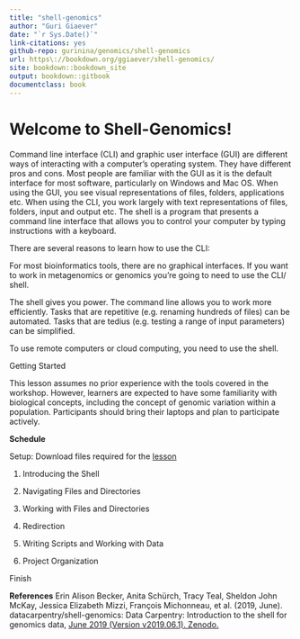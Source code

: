 ```yaml
---
title: "shell-genomics"
author: "Guri Giaever"
date: "`r Sys.Date()`"
link-citations: yes
github-repo: gurinina/genomics/shell-genomics
url: https\://bookdown.org/ggiaever/shell-genomics/
site: bookdown::bookdown_site
output: bookdown::gitbook
documentclass: book
---
```

# Welcome to Shell-Genomics!

Command line interface (CLI) and graphic user interface (GUI) are different ways of interacting with a computer’s operating system. They have different pros and cons. Most people are familiar with the GUI as it is the default interface for most software, particularly on Windows and Mac OS. When using the GUI, you see visual representations of files, folders, applications etc. When using the CLI, you work largely with text representations of files, folders, input and output etc. The shell is a program that presents a command line interface that allows you to control your computer by typing instructions with a keyboard.

There are several reasons to learn how to use the CLI:

For most bioinformatics tools, there are no graphical interfaces. If you want to work in metagenomics or genomics 
you’re going to need to use the CLI/ shell.

The shell gives you power. The command line allows you to work more efficiently. Tasks that are repetitive (e.g. renaming hundreds of files) can be automated. Tasks that are tedius (e.g. testing a range of input parameters) can be simplified.

To use remote computers or cloud computing, you need to use the shell.

Getting Started

This lesson assumes no prior experience with the tools covered in the workshop. However, learners are expected to have some familiarity with biological concepts, including the concept of genomic variation within a population. Participants should bring their laptops and plan to participate actively.

**Schedule**

Setup: Download files required for the [lesson](https://figshare.com/articles/dataset/Data_Carpentry_Genomics_beta_2_0/7726454?file=14418296)

1. Introducing the Shell	

2. Navigating Files and Directories	

3. Working with Files and Directories

4. Redirection	

5. Writing Scripts and Working with Data

6. Project Organization	

Finish	

**References**
Erin Alison Becker, Anita Schürch, Tracy Teal, Sheldon John McKay, Jessica Elizabeth Mizzi, 
François Michonneau, et al. (2019, June). datacarpentry/shell-genomics: Data Carpentry: Introduction to the shell for genomics data, [June 2019 (Version v2019.06.1). Zenodo.](http://doi.org/10.5281/zenodo.3260560)
